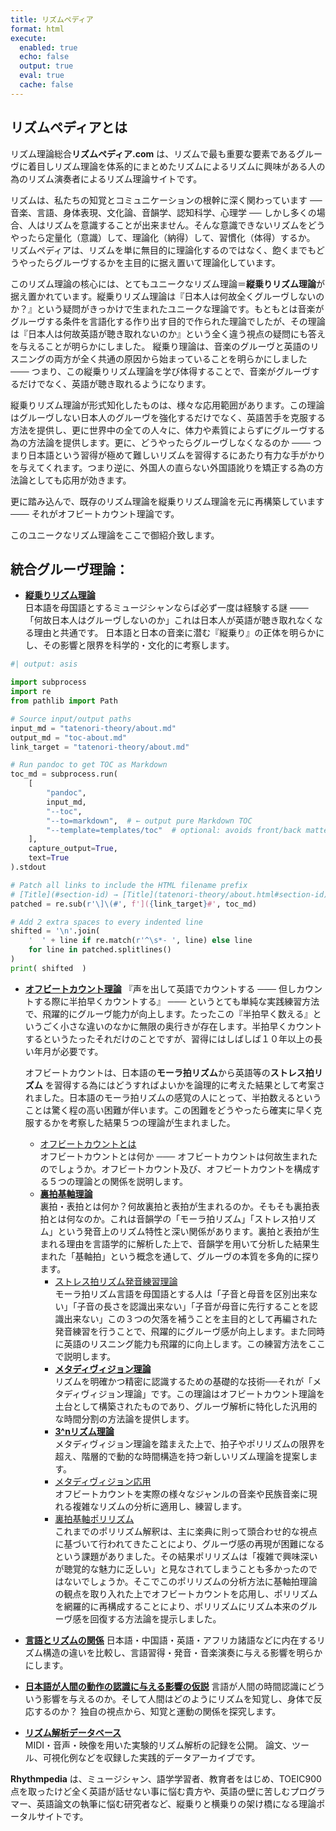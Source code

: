 ```yaml
---
title: リズムペディア
format: html
execute:
  enabled: true
  echo: false
  output: true
  eval: true
  cache: false
---
```

## リズムペディアとは

リズム理論総合**リズムペディア.com** は、リズムで最も重要な要素であるグルーヴに着目しリズム理論を体系的にまとめたリズムによるリズムに興味がある人の為のリズム演奏者によるリズム理論サイトです。

 リズムは、私たちの知覚とコミュニケーションの根幹に深く関わっています ── 音楽、言語、身体表現、文化論、音韻学、認知科学、心理学 ── しかし多くの場合、人はリズムを意識することが出来ません。そんな意識できないリズムをどうやったら定量化（意識）して、理論化（納得）して、習慣化（体得）するか。 リズムペディアは、リズムを単に無目的に理論化するのではなく、飽くまでもどうやったらグルーヴするかを主目的に据え置いて理論化しています。

このリズム理論の核心には、とてもユニークなリズム理論＝**縦乗りリズム理論**が据え置かれています。縦乗りリズム理論は『日本人は何故全くグルーヴしないのか？』という疑問がきっかけで生まれたユニークな理論です。もともとは音楽がグルーヴする条件を言語化する作り出す目的で作られた理論でしたが、その理論は『日本人は何故英語が聴き取れないのか』という全く違う視点の疑問にも答えを与えることが明らかにしました。 縦乗り理論は、音楽のグルーヴと英語のリスニングの両方が全く共通の原因から始まっていることを明らかにしました  ─── つまり、この縦乗りリズム理論を学び体得することで、音楽がグルーヴするだけでなく、英語が聴き取れるようになります。

縦乗りリズム理論が形式知化したものは、様々な応用範囲があります。この理論はグルーヴしない日本人のグルーヴを強化するだけでなく、英語苦手を克服する方法を提供し、更に世界中の全ての人々に、体力や素質によらずにグルーヴする為の方法論を提供します。更に、どうやったらグルーヴしなくなるのか ─── つまり日本語という習得が極めて難しいリズムを習得するにあたり有力な手がかりを与えてくれます。つまり逆に、外国人の直らない外国語訛りを矯正する為の方法論としても応用が効きます。

更に踏み込んで、既存のリズム理論を縦乗りリズム理論を元に再構築しています ─── それがオフビートカウント理論です。

このユニークなリズム理論をここで御紹介致します。

## 統合グルーヴ理論：

- [**縦乗りリズム理論**](                                          tatenori-theory/about.md)  
  日本語を母国語とするミュージシャンならば必ず一度は経験する謎 ─── 「何故日本人はグルーヴしないのか」これは日本人が英語が聴き取れなくなる理由と共通です。 日本語と日本の音楽に潜む『縦乗り』の正体を明らかにし、その影響と限界を科学的・文化的に考察します。

```python
#| output: asis

import subprocess
import re
from pathlib import Path

# Source input/output paths
input_md = "tatenori-theory/about.md"
output_md = "toc-about.md"
link_target = "tatenori-theory/about.md"

# Run pandoc to get TOC as Markdown
toc_md = subprocess.run(
    [
        "pandoc",
        input_md,
        "--toc",
        "--to=markdown",  # ← output pure Markdown TOC
        "--template=templates/toc"  # optional: avoids front/back matter
    ],
    capture_output=True,
    text=True
).stdout

# Patch all links to include the HTML filename prefix
# [Title](#section-id) → [Title](tatenori-theory/about.html#section-id)
patched = re.sub(r'\]\(#', f']({link_target}#', toc_md)

# Add 2 extra spaces to every indented line
shifted = '\n'.join(
    '  ' + line if re.match(r'^\s*- ', line) else line
    for line in patched.splitlines()
)
print( shifted  )
```

- [**オフビートカウント理論** ](offbeat-count-theory/about.md)
    『声を出して英語でカウントする ─── 但しカウントする際に半拍早くカウントする』 ─── というとても単純な実践練習方法で、飛躍的にグルーヴ能力が向上します。たったこの『半拍早く数える』というごく小さな違いのなかに無限の奥行きが存在します。半拍早くカウントするというたったそれだけのことですが、習得にはしばしば１０年以上の長い年月が必要です。

    オフビートカウントは、日本語の**モーラ拍リズム**から英語等の**ストレス拍リズム** を習得する為にはどうすればよいかを論理的に考えた結果として考案されました。日本語のモーラ拍リズムの感覚の人にとって、半拍数えるということは驚く程の高い困難が伴います。この困難をどうやったら確実に早く克服するかを考察した結果５つの理論が生まれました。

    - [オフビートカウントとは](offbeat-count-theory/about.md)  
        オフビートカウントとは何か ─── オフビートカウントは何故生まれたのでしょうか。オフビートカウント及び、オフビートカウントを構成する５つの理論との関係を説明します。
  - **[裏拍基軸理論](offbeat-count-theory/beat-orientation.md)**  
        裏拍・表拍とは何か？何故裏拍と表拍が生まれるのか。そもそも裏拍表拍とは何なのか。これは音韻学の「モーラ拍リズム」「ストレス拍リズム」という発音上のリズム特性と深い関係があります。裏拍と表拍が生まれる理由を言語学的に解析した上で、音韻学を用いて分析した結果生まれた「基軸拍」という概念を通して、グルーヴの本質を多角的に探ります。
    - [ストレス拍リズム発音練習理論](offbeat-count-theory/phonetics.md)  
        モーラ拍リズム言語を母国語とする人は「子音と母音を区別出来ない」「子音の長さを認識出来ない」「子音が母音に先行することを認識出来ない」この３つの欠落を補うことを主目的として再編された発音練習を行うことで、飛躍的にグルーヴ感が向上します。また同時に英語のリスニング能力も飛躍的に向上します。この練習方法をここで説明します。
    - [**メタディヴィジョン理論** ](offbeat-count-theory/metadivision.md)  
        リズムを明確かつ精密に認識するための基礎的な技術──それが「メタディヴィジョン理論」です。この理論はオフビートカウント理論を土台として構築されたものであり、グルーヴ解析に特化した汎用的な時間分割の方法論を提供します。
    - [**3^nリズム理論** ](offbeat-count-theory/three-n-rhythm.md)  
        メタディヴィジョン理論を踏まえた上で、拍子やポリリズムの限界を超え、階層的で動的な時間構造を持つ新しいリズム理論を提案します。
    * [メタディヴィジョン応用](offbeat-count-theory/practical-metadivision.md)  
        オフビートカウントを実際の様々なジャンルの音楽や民族音楽に現れる複雑なリズムの分析に適用し、練習します。
    * [裏拍基軸ポリリズム](offbeat-count-theory/polyrhythm.md)  
        これまでのポリリズム解釈は、主に楽典に則って頭合わせ的な視点に基づいて行われてきたことにより、グルーヴ感の再現が困難になるという課題がありました。その結果ポリリズムは「複雑で興味深いが聴覚的な魅力に乏しい」と見なされてしまうことも多かったのではないでしょうか。そこでこのポリリズムの分析方法に基軸拍理論の観点を取り入れた上でオフビートカウントを応用し、ポリリズムを網羅的に再構成することにより、ポリリズムにリズム本来のグルーヴ感を回復する方法論を提示しました。
- [**言語とリズムの関係**](practical-analysys/index.md)
    日本語・中国語・英語・アフリカ諸語などに内在するリズム構造の違いを比較し、言語習得・発音・音楽演奏に与える影響を明らかにします。
- [**日本語が人間の動作の認識に与える影響の仮説**](japanese-phonetic-hypothesys/index.md)
  言語が人間の時間認識にどういう影響を与えるのか。そして人間はどのようにリズムを知覚し、身体で反応するのか？ 独自の視点から、知覚と運動の関係を探究します。
- [**リズム解析データベース**]( resources.qmd )  
  MIDI・音声・映像を用いた実験的リズム解析の記録を公開。
  論文、ツール、可視化例などを収録した実践的データアーカイブです。


<!--
これまでポリリズムは、頭合わせで解釈されて研究されてきたことから、グルーヴしないという問題がありました。ポリリズムが**難しいだけで面白くない**という評価を受ける原因となってきました。このポリリズムを、基軸拍理論を加味した上で全て網羅的に再構成し、本来あるべきグルーヴを取り戻す方法論を提供します。
-->


**Rhythmpedia** は、ミュージシャン、語学学習者、教育者をはじめ、TOEIC900点を取ったけど全く英語が話せない事に悩む貴方や、英語の壁に苦しむプログラマー、英語論文の執筆に悩む研究者など、縦乗りと横乗りの架け橋になる理論ポータルサイトです。


